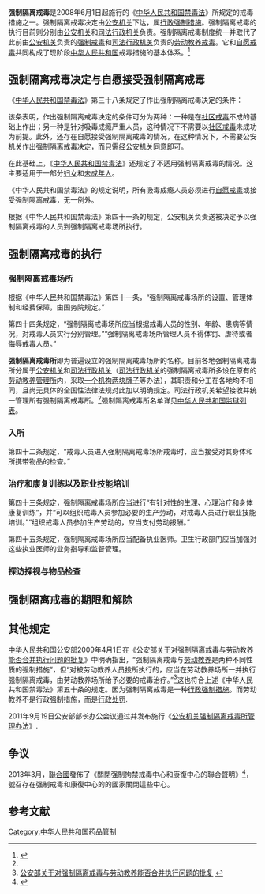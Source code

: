 '''强制隔离戒毒'''是2008年6月1日起施行的《[[s:中华人民共和国禁毒法|中华人民共和国禁毒法]]》所规定的戒毒措施之一。强制隔离戒毒决定由[[公安机关|公安机关]]下达，属[[行政强制措施|行政强制措施]]。强制隔离戒毒的执行目前则分别由[[公安机关|公安机关]]和[[司法行政机关|司法行政机关]]负责。强制隔离戒毒制度统一并取代了此前由[[公安机关|公安机关]]负责的[[强制戒毒|强制戒毒]]和[[司法行政机关|司法行政机关]]负责的[[劳动教养戒毒|劳动教养戒毒]]。它和[[自愿戒毒|自愿戒毒]]共同构成了现阶段[[中华人民共和国|中华人民共和国]]戒毒措施的基本体系。<ref name=xubing>{{Cite web |url=http://www.moj.gov.cn/yjs/content/2010-08/18/content_2247105.htm?node=384 |title=许兵，强制隔离戒毒制度比较研究，中华人民共和国司法部网站，于2010年8月18日查阅 |accessdate=2010年10月6日 |archive-date=2012年10月20日 |archive-url=https://web.archive.org/web/20121020164752/http://www.moj.gov.cn/yjs/content/2010-08/18/content_2247105.htm?node=384 |dead-url=no }}</ref>

==强制隔离戒毒决定与自愿接受强制隔离戒毒==
《[[s:中华人民共和国禁毒法|中华人民共和国禁毒法]]》第三十八条规定了作出强制隔离戒毒决定的条件：
{{quote|第三十八条 吸毒成瘾人员有下列情形之一的，由县级以上人民政府公安机关作出强制隔离戒毒的决定：<br>
1. 拒绝接受[[社区戒毒|社区戒毒]]的；<br>
2. 在社区戒毒期间吸食、注射[[毒品|毒品]]的；<br>
3. 严重违反社区戒毒协议的；<br>
4. 经社区戒毒、强制隔离戒毒后再次吸食、注射毒品的。<br><br>
对于吸毒成瘾严重，通过社区戒毒难以戒除毒瘾的人员，公安机关可以直接作出强制隔离戒毒的决定。<br><br>
吸毒成瘾人员自愿接受强制隔离戒毒的，经公安机关同意，可以进入强制隔离戒毒场所戒毒。}}

该条表明，作出强制隔离戒毒决定的条件可分为两种：一种是在[[社区戒毒|社区戒毒]]不成的基础上作出；另一种是针对吸毒成瘾严重人员，这种情况下不需要以[[社区戒毒|社区戒毒]]未成功为前提。此外，还存在自愿接受强制隔离戒毒的情况，在这种情况下，不需要公安机关作出强制隔离戒毒决定，而只需经公安机关同意即可。

在此基础上，《[[s:中华人民共和国禁毒法|中华人民共和国禁毒法]]》还规定了不适用强制隔离戒毒的情况。这主要适用于一部分[[妇女|妇女]]和[[未成年人|未成年人]]。

{{quote|第三十九条　怀孕或者正在哺乳自己不满一周岁婴儿的妇女吸毒成瘾的，不适用强制隔离戒毒。不满十六周岁的未成年人吸毒成瘾的，可以不适用强制隔离戒毒。

对依照前款规定不适用强制隔离戒毒的吸毒成瘾人员，依照本法规定进行[[社区戒毒|社区戒毒]]，由负责社区戒毒工作的城市[[街道办事处|街道办事处]]、乡镇人民政府加强帮助、教育和监督，督促落实社区戒毒措施。}}

《中华人民共和国禁毒法》的规定说明，所有吸毒成瘾人员必须进行[[自愿戒毒|自愿戒毒]]或接受强制隔离戒毒，无一例外。

根据《中华人民共和国禁毒法》第四十一条的规定，公安机关负责送被决定予以强制隔离戒毒的人员到强制隔离戒毒场所执行。

==强制隔离戒毒的执行==
===强制隔离戒毒场所===
根据《中华人民共和国禁毒法》第四十一条，“强制隔离戒毒场所的设置、管理体制和经费保障，由国务院规定。”

第四十四条规定，“强制隔离戒毒场所应当根据戒毒人员的性别、年龄、患病等情况，对戒毒人员实行分别管理。”“强制隔离戒毒场所管理人员不得体罚、虐待或者侮辱戒毒人员。”

'''强制隔离戒毒所'''即为普遍设立的强制隔离戒毒场所的名称。目前各地强制隔离戒毒所分属于[[公安机关|公安机关]]和[[司法行政机关|司法行政机关]]（[[司法行政机关|司法行政机关]]的强制隔离戒毒所多设在原有的[[劳动教养管理所|劳动教养管理所]]内，采取[[一个机构两块牌子|一个机构两块牌子]]等办法），其职责和分工在各地均不相同，且尚无具体的全国性法律法规对此加以明确规定。司法行政机关希望接收并统一管理所有强制隔离戒毒所。<ref name=xubing/>强制隔离戒毒所名单详见[[中华人民共和国监狱列表|中华人民共和国监狱列表]]。

===入所===
第四十二条规定，“戒毒人员进入强制隔离戒毒场所戒毒时，应当接受对其身体和所携带物品的检查。”

===治疗和康复训练以及职业技能培训===
第四十三条规定，强制隔离戒毒场所应当进行“有针对性的生理、心理治疗和身体康复训练”，并“可以组织戒毒人员参加必要的生产劳动，对戒毒人员进行职业技能培训。”“组织戒毒人员参加生产劳动的，应当支付劳动报酬。”

第四十五条规定，强制隔离戒毒场所应当配备执业医师。卫生行政部门应当加强对这些执业医师的业务指导和监督管理。

===探访探视与物品检查===
{{quote|第四十六条 戒毒人员的亲属和所在单位或者就读学校的工作人员，可以按照有关规定探访戒毒人员。戒毒人员经强制隔离戒毒场所批准，可以外出探视配偶、直系亲属。

强制隔离戒毒场所管理人员应当对强制隔离戒毒场所以外的人员交给戒毒人员的物品和邮件进行检查，防止夹带毒品。在检查邮件时，应当依法保护戒毒人员的通信自由和通信秘密。}}

==强制隔离戒毒的期限和解除==
{{quote|第四十七条　强制隔离戒毒的期限为二年。

执行强制隔离戒毒一年后，经诊断评估，对于戒毒情况良好的戒毒人员，强制隔离戒毒场所可以提出提前解除强制隔离戒毒的意见，报强制隔离戒毒的决定机关批准。

强制隔离戒毒期满前，经诊断评估，对于需要延长戒毒期限的戒毒人员，由强制隔离戒毒场所提出延长戒毒期限的意见，报强制隔离戒毒的决定机关批准。强制隔离戒毒的期限最长可以延长一年。}}

{{quote|第四十八条　对于被解除强制隔离戒毒的人员，强制隔离戒毒的决定机关可以责令其接受不超过三年的社区康复。

社区康复参照本法关于社区戒毒的规定实施。}}

==其他规定==

{{quote|第五十条　公安机关、司法行政部门对被依法拘留、逮捕、收监执行刑罚以及被依法采取强制性教育措施的吸毒人员，应当给予必要的戒毒治疗。}}

[[中华人民共和国公安部|中华人民共和国公安部]]2009年4月1日在《[[s:公安部关于对强制隔离戒毒与劳动教养能否合并执行问题的批复|公安部关于对强制隔离戒毒与劳动教养能否合并执行问题的批复]]》中明确指出，“强制隔离戒毒与[[劳动教养|劳动教养]]是两种不同性质的强制措施”，但“对被劳动教养人员投所执行的，应当在劳动教养场所一并执行强制隔离戒毒，由劳动教养场所给予必要的戒毒治疗。”<ref>[http://www.mps.gov.cn/n16/n1996048/n2283130/2405980.html 公安部关于对强制隔离戒毒与劳动教养能否合并执行问题的批复] {{webarchive|url=https://web.archive.org/web/20131229024743/http://www.mps.gov.cn/n16/n1996048/n2283130/2405980.html |date=2013-12-29 }}</ref>这也符合上述《中华人民共和国禁毒法》第五十条的规定。因为强制隔离戒毒是一种[[行政强制措施|行政强制措施]]。而劳动教养不是行政强制措施，而是[[行政处罚|行政处罚]].

2011年9月19日公安部部长办公会议通过并发布施行《[[s:公安机关强制隔离戒毒所管理办法|公安机关强制隔离戒毒所管理办法]]》.

== 争议 ==
2013年3月，[[聯合國|聯合國]]發佈了《關閉强制拘禁戒毒中心和康復中心的聯合聲明》<ref>{{Cite web |url=http://www.unaids.org.cn/pics/20120326093500.pdf |title=關閉强制拘禁戒毒中心和康復中心的聯合聲明 |access-date=2015-01-19 |archive-url=https://web.archive.org/web/20150119015857/http://www.unaids.org.cn/pics/20120326093500.pdf |archive-date=2015-01-19 |dead-url=yes }}</ref>，號召存在强制戒毒和康復中心的的國家關閉這些中心。
==参考文献==
{{reflist}}

[[Category:中华人民共和国药品管制|Category:中华人民共和国药品管制]]